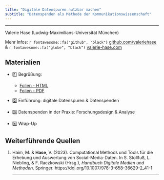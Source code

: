 ```yaml
---
title: "Digitale Datenspuren nutzbar machen"
subtitle: "Datenspenden als Methode der Kommunikationswissenschaft"
---
```


<hr>

Valerie Hase (Ludwig-Maximilians-Universität München)

Mehr Infos: `r fontawesome::fa("github", "black")` [github.com/valeriehase](https://github.com/valeriehase) & `r fontawesome::fa("globe", "black")` [valerie-hase.com](https://valerie-hase.com/)

## Materialien

-   1️⃣ Begrüßung:
    - [Folien - HTML](docs/01-begrüssung.html)
    - [Folien - PDF](docs/01-begrüssung.pdf)

-   2️⃣ Einführung: digitale Datenspuren & Datenspenden

-   3️⃣ Datenspenden in der Praxis: Forschungsdesign & Analyse

-   4️⃣ Wrap-Up

## Weiterführende Quellen

(1) Haim, M. & **Hase**, V. (2023). Computational Methods und Tools für die Erhebung und Auswertung von Social-Media-Daten. In S. Stollfuß, L. Niebling, & F. Raczkowski (Hrsg.), *Handbuch Digitale Medien und Methoden*. Springer. https://doi.org/10.1007/978-3-658-36629-2_41-1

    <hr>
